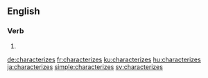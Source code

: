 
==English==

===Verb===
{{head|en|verb form}}

# {{en-third-person singular of|characterize}}

[[de:characterizes]]
[[fr:characterizes]]
[[ku:characterizes]]
[[hu:characterizes]]
[[ja:characterizes]]
[[simple:characterizes]]
[[sv:characterizes]]
